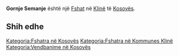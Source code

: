 {{Fshat në Kosovës
 | Emri                = Gornje Semanje
| srp_N_name = Gornje Semanje
| srp_N_FULL_NAME_RO = Gornje Semanje
| srp_N_FULL_NAME_ND_RO = Gornje Semanje
| srp_N_SORT_NAME_RG = GORNJESEMANJE
| srp_N_FULL_NAME_RG = Gornje Semanje
| srp_N_FULL_NAME_ND_RG = Gornje Semanje
| srp_V_name = Gornja Semanja
| srp_V_FULL_NAME_RO = Gornja Semanja
| srp_V_FULL_NAME_ND_RO = Gornja Semanja
| srp_V_SORT_NAME_RG = GORNJASEMANJA
| srp_V_FULL_NAME_RG = Gornja Semanja
| srp_V_FULL_NAME_ND_RG = Gornja Semanja

 | Emri (Rasa dhanore) = 
 | Figura              = 
 | Shteti              = Kosovo
 | Komuna              = Klinë
 | Kodi postar         = 
 | Sipërfaqja          = 

 | Popullsia           = 

 | Regj. i popullsisë  = 
 | Dend. e popullsisë  = 
 | Faqja zyrtare       = 
 <!--- Koordinatat ----> 
 | Gjerësia            = 42.287222
 | Gjatësia            = 21.119722
 | Lartësia            = 
}}
'''Gornje Semanje''' është një [[Fshat]] në [[Klinë]] të [[Kosovës]].

<!-- == Gjeografia == -->
<!-- == Historia == -->
<!-- == Demografia == -->
== Shih edhe ==
{{Komuna Klinë}}
{{Kosovo-Administrata-Cung}}

[[Kategoria:Fshatra në Kosovës]]
[[Kategoria:Fshatra në Kommunes Klinë]]
[[Kategoria:Vendbanime në Kosovës]]